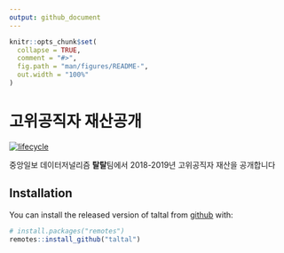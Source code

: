 ```yaml
---
output: github_document
---
```


<!-- README.md is generated from README.Rmd. Please edit that file -->

```r
knitr::opts_chunk$set(
  collapse = TRUE,
  comment = "#>",
  fig.path = "man/figures/README-",
  out.width = "100%"
)
```
# 고위공직자 재산공개

[![lifecycle](https://img.shields.io/badge/lifecycle-stable-brightgreen.svg)](https://www.tidyverse.org/lifecycle/#stable)

중앙일보 데이터저널리즘 **탈탈**팀에서 2018-2019년 고위공직자 재산을 공개합니다

## Installation

You can install the released version of taltal from [github](https://github.com/taltal-ddj/highofficier) with:

``` r
# install.packages("remotes")
remotes::install_github("taltal")
```


